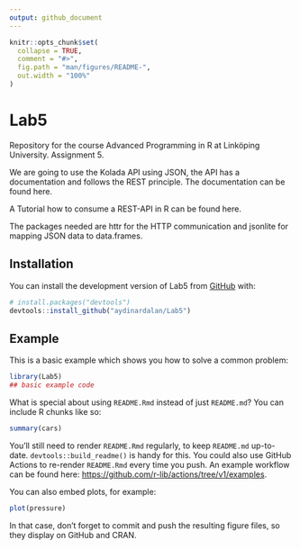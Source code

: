 ```yaml
---
output: github_document
---
```


<!-- README.md is generated from README.Rmd. Please edit that file -->

```r
knitr::opts_chunk$set(
  collapse = TRUE,
  comment = "#>",
  fig.path = "man/figures/README-",
  out.width = "100%"
)
```

# Lab5

<!-- badges: start -->
<!-- badges: end -->

Repository for the course Advanced Programming in R at Linköping University. Assignment 5.

We are going to use the Kolada API using JSON, the API has a documentation and follows the REST principle. The documentation can be found here.

A Tutorial how to consume a REST-API in R can be found here.

The packages needed are httr for the HTTP communication and jsonlite for mapping JSON data to data.frames.


## Installation

You can install the development version of Lab5 from [GitHub](https://github.com/) with:

``` r
# install.packages("devtools")
devtools::install_github("aydinardalan/Lab5")
```

## Example

This is a basic example which shows you how to solve a common problem:

```r
library(Lab5)
## basic example code
```

What is special about using `README.Rmd` instead of just `README.md`? You can include R chunks like so:

```r
summary(cars)
```

You'll still need to render `README.Rmd` regularly, to keep `README.md` up-to-date. `devtools::build_readme()` is handy for this. You could also use GitHub Actions to re-render `README.Rmd` every time you push. An example workflow can be found here: <https://github.com/r-lib/actions/tree/v1/examples>.

You can also embed plots, for example:

```r
plot(pressure)
```

In that case, don't forget to commit and push the resulting figure files, so they display on GitHub and CRAN.
